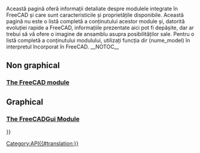 <languages/>
<div lang="en" dir="ltr" class="mw-content-ltr">
{{VeryImportantMessage|(October 2019) Do not edit these pages. The information is incomplete and outdated. For the latest API, see the [https://freecad.org/api autogenerated API documentation], or generate the documentation yourself by following [[Source documentation|Source documentation]].}}
</div>

Această pagină oferă informații detaliate despre modulele integrate în FreeCAD și care sunt caracteristicile și proprietățile disponibile.
Această pagină nu este o listă completă a conținutului acestor module și, datorită evoluției rapide a FreeCAD, informațiile prezentate aici pot fi depășite, dar ar trebui să vă ofere o imagine de ansamblu asupra posibilităților sale. Pentru o listă completă a conținutului modulului, utilizați funcția dir (nume_model) în interpretul încorporat în FreeCAD.
__NOTOC__

<div lang="en" dir="ltr" class="mw-content-ltr">
== Non graphical ==
</div>

<div class="mw-translate-fuzzy">
=== [[FreeCAD_API|The FreeCAD module]] ===
</div>

<div lang="en" dir="ltr" class="mw-content-ltr">
== Graphical ==
</div>

<div class="mw-translate-fuzzy">
=== [[FreeCADGui_API|The FreeCADGui Module]] ===
</div>

{{Powerdocnavi{{#translation:}}}}
[[Category:API{{#translation:}}]]
{{clear}}